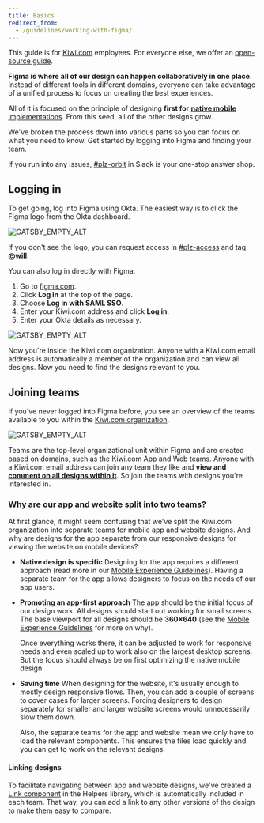 ```yaml
---
title: Basics
redirect_from:
  - /guidelines/working-with-figma/
---
```


<Callout>

This guide is for [Kiwi.com](https://www.kiwi.com/) employees.
For everyone else, we offer an [open-source guide](/getting-started/for-designers/open-source/).

</Callout>

**Figma is where all of our design can happen collaboratively in one place.**
Instead of different tools in different domains,
everyone can take advantage of a unified process to focus on creating the best experiences.

All of it is focused on the principle of designing **first for** [**native mobile** implementations](https://www.figma.com/file/PWGp3tANcQDVGI1W12swfn/Mobile-Experience-Guidelines?node-id=0%3A1).
From this seed, all of the other designs grow.

We've broken the process down into various parts so you can focus on what you need to know.
Get started by logging into Figma and finding your team.

If you run into any issues,
[#plz-orbit](https://skypicker.slack.com/archives/CAMS40F7B) in Slack is your one-stop answer shop.

## **Logging in**

To get going, log into Figma using Okta.
The easiest way is to click the Figma logo from the Okta dashboard.

![GATSBY_EMPTY_ALT](../../../../images/working-with-figma/Okta.png)

If you don't see the logo,
you can request access in [#plz-access](https://skypicker.slack.com/archives/C2751M4TZ)
and tag **@will**.

You can also log in directly with Figma.

1.  Go to [figma.com](https://www.figma.com/).
2.  Click **Log in** at the top of the page.
3.  Choose **Log in with SAML SSO**.
4.  Enter your Kiwi.com address and click **Log in**.
5.  Enter your Okta details as necessary.

<ImageContainer size="medium">

![GATSBY_EMPTY_ALT](../../../../images/working-with-figma/login.png)

</ImageContainer>

Now you're inside the Kiwi.com organization.
Anyone with a Kiwi.com email address is automatically a member of the organization
and can view all designs.
Now you need to find the designs relevant to you.

## **Joining teams**

If you've never logged into Figma before,
you see an overview of the teams available to you
within the [Kiwi.com organization](/kiwi-use/guides/working-with-figma/structure/#organization).

<ImageContainer size="medium">

![GATSBY_EMPTY_ALT](../../../../images/working-with-figma/KiwiOrgOverview.png)

</ImageContainer>

Teams are the top-level organizational unit within Figma
and are created based on domains, such as the Kiwi.com App and Web teams.
Anyone with a Kiwi.com email address can join any team they like
and **view and** [**comment on all designs within it**](/kiwi-use/guides/working-with-figma/collaboration/#commenting-on-designs).
So join the teams with designs you're interested in.

### **Why are our app and website split into two teams?**

At first glance, it might seem confusing that we've split the Kiwi.com organization
into separate teams for mobile app and website designs.
And why are designs for the app separate from
our responsive designs for viewing the website on mobile devices?

- **Native design is specific**
  Designing for the app requires a different approach
  (read more in our [Mobile Experience Guidelines](https://www.figma.com/file/PWGp3tANcQDVGI1W12swfn/Mobile-Experience-Guidelines?node-id=3%3A30)).
  Having a separate team for the app allows designers to focus on the needs of our app users.
- **Promoting an app-first approach**
  The app should be the initial focus of our design work.
  All designs should start out working for small screens.
  The base viewport for all designs should be **360×640**
  (see the [Mobile Experience Guidelines](https://www.figma.com/file/PWGp3tANcQDVGI1W12swfn/Mobile-Experience-Guidelines?node-id=3%3A30) for more on why).

  Once everything works there,
  it can be adjusted to work for responsive needs
  and even scaled up to work also on the largest desktop screens.
  But the focus should always be on first optimizing the native mobile design.

- **Saving time**
  When designing for the website, it's usually enough to mostly design responsive flows.
  Then, you can add a couple of screens to cover cases for larger screens.
  Forcing designers to design separately for smaller and larger website screens
  would unnecessarily slow them down.

  Also, the separate teams for the app and website mean
  we only have to load the relevant components.
  This ensures the files load quickly and you can get to work on the relevant designs.

#### **Linking designs**

To facilitate navigating between app and website designs,
we've created a [Link component](https://www.figma.com/file/Mutou0a3WLf4bZrApWVRU9Kz/Helpers?node-id=73268%3A61)
in the Helpers library, which is automatically included in each team.
That way, you can add a link to any other versions of the design to make them easy to compare.

